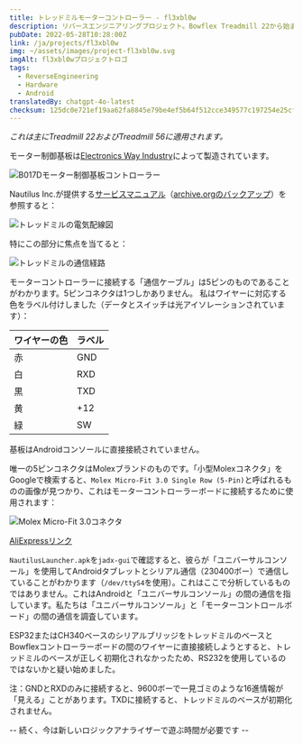 ```yaml
---
title: トレッドミルモーターコントローラー - fl3xbl0w
description: リバースエンジニアリングプロジェクト。Bowflex Treadmill 22から始まりましたが、最終的にはNautilus Inc.（Nautilus、Bowflex、Schwinn）によって販売されているすべてのAndroidマシンに汎用化されました。
pubDate: 2022-05-28T10:28:00Z
link: /ja/projects/fl3xbl0w
img: ~/assets/images/project-fl3xbl0w.svg
imgAlt: fl3xbl0wプロジェクトロゴ
tags:
  - ReverseEngineering
  - Hardware
  - Android
translatedBy: chatgpt-4o-latest
checksum: 125dc0e721ef19aa62fa8845e79be4ef5b64f512cce349577c197254e25cf4bd
---
```



_これは主にTreadmill 22およびTreadmill 56に適用されます。_

モーター制御基板は[Electronics Way Industry](https://web.archive.org/web/20231228174313/https://www.ewayindustry.com/ew-dc-b017.html)によって製造されています。

<Image src={B017D} alt="B017Dモーター制御基板コントローラー" format="webp" />

Nautilus Inc.が提供する[サービスマニュアル](https://download.nautilus.com/supportdocs/AM_OM/Bowflex/BFX.T10.T22.T25.T56.SM.EN.pdf)（[archive.orgのバックアップ](https://web.archive.org/web/20220409140737/https://download.nautilus.com/supportdocs/AM_OM/Bowflex/BFX.T10.T22.T25.T56.SM.EN.pdf)）を参照すると：

<Image src={TreadmillElectrical} alt="トレッドミルの電気配線図" format="webp" />

特にこの部分に焦点を当てると：

<Image src={TreadmillComm} alt="トレッドミルの通信経路" format="webp" />

モーターコントローラーに接続する「通信ケーブル」は5ピンのものであることがわかります。5ピンコネクタは1つしかありません。
私はワイヤーに対応する色をラベル付けしました（データとスイッチは光アイソレーションされています）：

| ワイヤーの色 | ラベル |
| ------------ | ------ |
| 赤           | GND    |
| 白           | RXD    |
| 黒           | TXD    |
| 黄           | +12    |
| 緑           | SW     |

基板はAndroidコンソールに直接接続されていません。

唯一の5ピンコネクタはMolexブランドのものです。「小型Molexコネクタ」をGoogleで検索すると、`Molex Micro-Fit 3.0 Single Row (5-Pin)`と呼ばれるものの画像が見つかり、これはモーターコントローラーボードに接続するために使用されます：

<Image src={Molex} alt="Molex Micro-Fit 3.0コネクタ" format="webp" />

[AliExpressリンク](https://aliexpress.com/item/32902205579.html)

`NautilusLauncher.apk`を`jadx-gui`で確認すると、彼らが「ユニバーサルコンソール」を使用してAndroidタブレットとシリアル通信（230400ボー）で通信していることがわかります（`/dev/ttyS4`を使用）。これはここで分析しているものではありません。これはAndroidと「ユニバーサルコンソール」の間の通信を指しています。私たちは「ユニバーサルコンソール」と「モーターコントロールボード」の間の通信を調査しています。

ESP32またはCH340ベースのシリアルブリッジをトレッドミルのベースとBowflexコントローラーボードの間のワイヤーに直接接続しようとすると、トレッドミルのベースが正しく初期化されなかったため、RS232を使用しているのではないかと疑い始めました。

注：GNDとRXDのみに接続すると、9600ボーで一見ゴミのような16進情報が「見える」ことがあります。TXDに接続すると、トレッドミルのベースが初期化されません。

-- 続く、今は新しいロジックアナライザーで遊ぶ時間が必要です --
